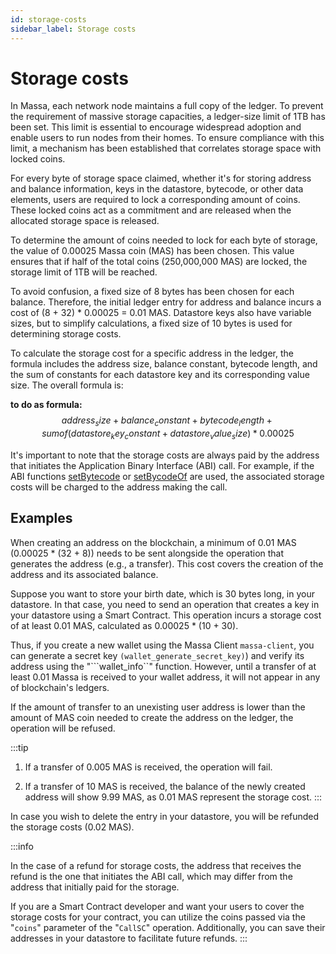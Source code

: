 ```yaml
---
id: storage-costs
sidebar_label: Storage costs
---
```


# Storage costs

In Massa, each network node maintains a full copy of the ledger.
To prevent the requirement of massive storage capacities, a ledger-size limit of 1TB has been set.
This limit is essential to encourage widespread adoption and enable users to run nodes from their homes.
To ensure compliance with this limit, a mechanism has been established that correlates storage space with locked coins.

For every byte of storage space claimed, whether it's for storing address and balance information, keys in the datastore, bytecode, or other data elements, users are required to lock a corresponding amount of coins.
These locked coins act as a commitment and are released when the allocated storage space is released.

To determine the amount of coins needed to lock for each byte of storage, the value of 0.00025 Massa coin (MAS) has been chosen.
This value ensures that if half of the total coins (250,000,000 MAS) are locked, the storage limit of 1TB will be reached.

To avoid confusion, a fixed size of 8 bytes has been chosen for each balance.
Therefore, the initial ledger entry for address and balance incurs a cost of (8 + 32) * 0.00025 = 0.01 MAS.
Datastore keys also have variable sizes, but to simplify calculations, a fixed size of 10 bytes is used for determining storage costs.

To calculate the storage cost for a specific address in the ledger, the formula includes the address size, balance constant, bytecode length, and the sum of constants for each datastore key and its corresponding value size.
The overall formula is:

**to do as formula:**
$$address_size + balance_constant + bytecode_length + sum of (datastore_key_constant + datastore_value_size) * 0.00025$$

It's important to note that the storage costs are always paid by the address that initiates the Application Binary Interface (ABI) call.
For example, if the ABI functions [setBytecode](https://as-sdk.docs.massa.net/functions/setBytecode.html) or [setBycodeOf](https://as-sdk.docs.massa.net/functions/setBytecodeOf.html) are used, the associated storage costs will be charged to the address making the call.


## Examples
When creating an address on the blockchain, a minimum of 0.01 MAS (0.00025 * (32 + 8)) needs to be sent alongside the operation that generates the address (e.g., a transfer).
This cost covers the creation of the address and its associated balance.


Suppose you want to store your birth date, which is 30 bytes long, in your datastore.
In that case, you need to send an operation that creates a key in your datastore using a Smart Contract.
This operation incurs a storage cost of at least 0.01 MAS, calculated as 0.00025 * (10 + 30).

Thus, if you create a new wallet using the Massa Client ```massa-client```, you can generate a secret key ```(wallet_generate_secret_key)```) and verify its address using the "```wallet_info``" function.
However, until a transfer of at least 0.01 Massa is received to your wallet address, it will not appear in any of blockchain's ledgers.

If the amount of transfer to an unexisting user address is lower than the amount of MAS coin needed to create the address on the ledger, the operation will be refused.


:::tip
1. If a transfer of 0.005 MAS is received, the operation will fail.

2. If a transfer of 10 MAS is received, the balance of the newly created address will show 9.99 MAS, as 0.01 MAS represent the storage cost.
:::

In case you wish to delete the entry in your datastore, you will be refunded the storage costs (0.02 MAS).

:::info

In the case of a refund for storage costs, the address that receives the refund is the one that initiates the ABI call, which may differ from the address that initially paid for the storage.

If you are a Smart Contract developer and want your users to cover the storage costs for your contract, you can utilize the coins passed via the "```coins```" parameter of the "```CallSC```" operation.
Additionally, you can save their addresses in your datastore to facilitate future refunds.
:::

